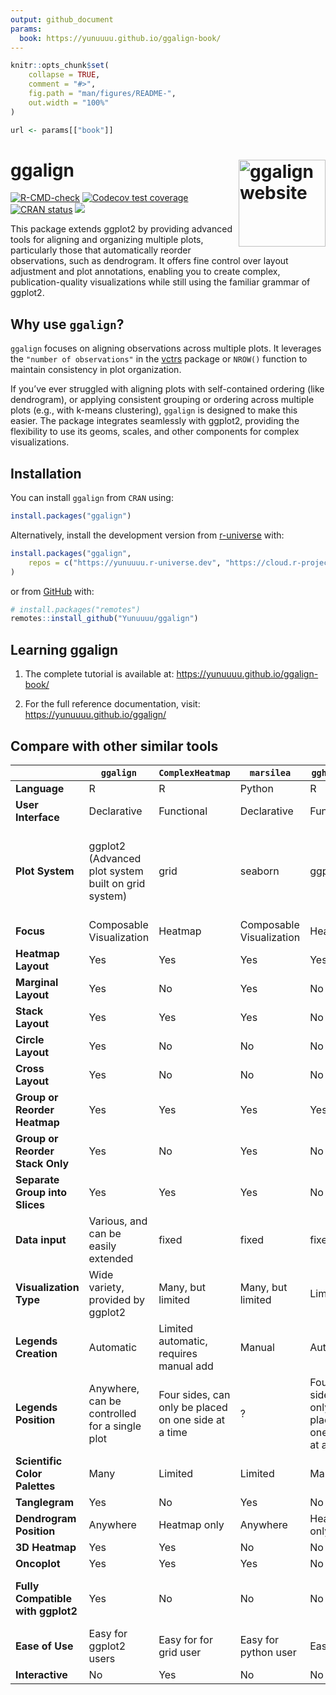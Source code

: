 ```yaml
---
output: github_document
params: 
  book: https://yunuuuu.github.io/ggalign-book/
---
```


<!-- README.md is generated from README.Rmd. Please edit that file -->

```r
knitr::opts_chunk$set(
    collapse = TRUE,
    comment = "#>",
    fig.path = "man/figures/README-",
    out.width = "100%"
)
```

```r
url <- params[["book"]]
```

# ggalign <a href="https://yunuuuu.github.io/ggalign/"><img src="man/figures/logo.png" align="right" height="139" alt="ggalign website" /></a>
<!-- badges: start -->
[![R-CMD-check](https://github.com/Yunuuuu/ggalign/actions/workflows/R-CMD-check.yaml/badge.svg)](https://github.com/Yunuuuu/ggalign/actions/workflows/R-CMD-check.yaml)
[![Codecov test coverage](https://codecov.io/gh/Yunuuuu/ggalign/branch/main/graph/badge.svg)](https://app.codecov.io/gh/Yunuuuu/ggalign?branch=main)
[![CRAN status](https://www.r-pkg.org/badges/version/ggalign)](https://CRAN.R-project.org/package=ggalign)
[![](https://cranlogs.r-pkg.org/badges/ggalign)](https://cran.r-project.org/package=ggalign)
<!-- badges: end -->

This package extends ggplot2 by providing advanced tools for aligning and
organizing multiple plots, particularly those that automatically reorder
observations, such as dendrogram. It offers fine control over layout adjustment
and plot annotations, enabling you to create complex, publication-quality
visualizations while still using the familiar grammar of ggplot2. 

## Why use `ggalign`?
`ggalign` focuses on aligning observations across multiple plots. It leverages
the `"number of observations"` in the
[vctrs](https://vctrs.r-lib.org/reference/vec_size.html) package or `NROW()`
function to maintain consistency in plot organization. 

If you've ever struggled with aligning plots with self-contained ordering (like
dendrogram), or applying consistent grouping or ordering across multiple plots
(e.g., with k-means clustering), `ggalign` is designed to make this easier. The
package integrates seamlessly with ggplot2, providing the flexibility to use its
geoms, scales, and other components for complex visualizations. 

## Installation

You can install `ggalign` from `CRAN` using:
```r
install.packages("ggalign")
```

Alternatively, install the development version from
[r-universe](https://yunuuuu.r-universe.dev/ggalign) with:

```r
install.packages("ggalign",
    repos = c("https://yunuuuu.r-universe.dev", "https://cloud.r-project.org")
)
```

or from [GitHub](https://github.com/Yunuuuu/ggalign) with:
```r
# install.packages("remotes")
remotes::install_github("Yunuuuu/ggalign")
```

## Learning ggalign

 1. The complete tutorial is available at: <https://yunuuuu.github.io/ggalign-book/>

 2. For the full reference documentation, visit: <https://yunuuuu.github.io/ggalign/>

## Compare with other similar tools

|                                   | `ggalign`                                           | `ComplexHeatmap`                                     | `marsilea`               | `ggheatmap`                                          | `ggtree`                                            |
| --------------------------------- | --------------------------------------------------- | ---------------------------------------------------- | ------------------------ | ---------------------------------------------------- | --------------------------------------------------- |
| **Language**                      | R                                                   | R                                                    | Python                   | R                                                    | R                                                   |
| **User Interface**                | Declarative                                         | Functional                                           | Declarative              | Functional                                           | Declarative                                         |
| **Plot System**                   | ggplot2 (Advanced plot system built on grid system) | grid                                                 | seaborn                  | ggplot2                                              | ggplot2 (Advanced plot system built on grid system) |
| **Focus**                         | Composable Visualization                            | Heatmap                                              | Composable Visualization | Heatmap                                              | tree Data                                           |
| **Heatmap Layout**                | Yes                                                 | Yes                                                  | Yes                      | Yes                                                  | No                                                  |
| **Marginal Layout**               | Yes                                                 | No                                                   | Yes                      | No                                                   | No                                                  |
| **Stack Layout**                  | Yes                                                 | Yes                                                  | Yes                      | No                                                   | No                                                  |
| **Circle Layout**                 | Yes                                                 | No                                                   | No                       | No                                                   | Yes                                                 |
| **Cross Layout**                  | Yes                                                 | No                                                   | No                       | No                                                   | No                                                  |
| **Group or Reorder Heatmap**      | Yes                                                 | Yes                                                  | Yes                      | Yes                                                  | No                                                  |
| **Group or Reorder Stack Only**   | Yes                                                 | No                                                   | Yes                      | No                                                   | No                                                  |
| **Separate Group into Slices**    | Yes                                                 | Yes                                                  | Yes                      | No                                                   | No                                                  |
| **Data input**                    | Various, and can be easily extended                 | fixed                                                | fixed                    | fixed                                                | Various, and can be easily extended                 |
| **Visualization Type**            | Wide variety, provided by ggplot2                   | Many, but limited                                    | Many, but limited        | Limited                                              | Limited Geometric layers support                    |
| **Legends Creation**              | Automatic                                           | Limited automatic, requires manual add               | Manual                   | Automatic                                            | Automatic                                           |
| **Legends Position**              | Anywhere, can be controlled for a single plot       | Four sides, can only be placed on one side at a time | ?                        | Four sides, can only be placed on one side at a time | Anywhere                                            |
| **Scientific Color Palettes**     | Many                                                | Limited                                              | Limited                  | Many                                                 | Many                                                |
| **Tanglegram**                    | Yes                                                 | No                                                   | Yes                      | No                                                   | No                                                  |
| **Dendrogram Position**           | Anywhere                                            | Heatmap only                                         | Anywhere                 | Heatmap only                                         | Anywhere                                            |
| **3D Heatmap**                    | Yes                                                 | Yes                                                  | No                       | No                                                   | No                                                  |
| **Oncoplot**                      | Yes                                                 | Yes                                                  | Yes                      | No                                                   | No                                                  |
| **Fully Compatible with ggplot2** | Yes                                                 | No                                                   | No                       | No                                                   | Limited Geometric layers support                    |
| **Ease of Use**                   | Easy for ggplot2 users                              | Easy for for grid user                               | Easy for python user     | Easy                                                 | Easy for ggplot2 users                              |
| **Interactive**                   | No                                                  | Yes                                                  | No                       | No                                                   | No                                                  |
